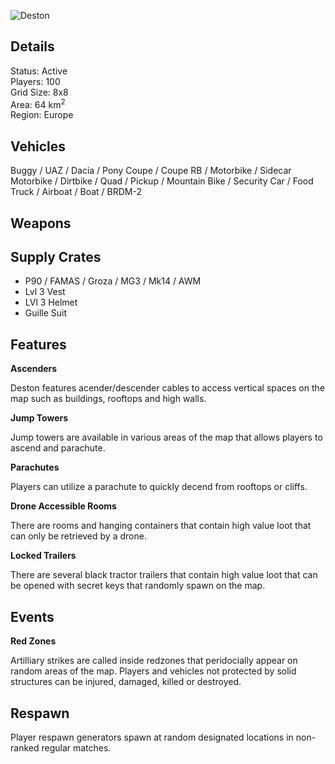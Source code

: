 ![Deston](/img/maps/Deston_Main_High_Res.webp)

## Details

Status: Active  
Players: 100  
Grid Size: 8x8  
Area: 64 km<sup>2</sup>    
Region: Europe 

## Vehicles

Buggy / UAZ / Dacia / Pony Coupe / Coupe RB / Motorbike / Sidecar Motorbike / Dirtbike / Quad / Pickup / Mountain Bike / Security Car / Food Truck / Airboat / Boat / BRDM-2  

## Weapons

## Supply Crates

- P90 / FAMAS / Groza / MG3 / Mk14 / AWM
- Lvl 3 Vest
- LVl 3 Helmet
- Guille Suit 

## Features

**Ascenders**  

Deston features acender/descender cables to access vertical spaces on the map such as buildings, rooftops and high walls.  

**Jump Towers**  

Jump towers are available in various areas of the map that allows players to ascend and parachute.  

**Parachutes**  

Players can utilize a parachute to quickly decend from rooftops or cliffs.  

**Drone Accessible Rooms**  

There are rooms and hanging containers that contain high value loot that can only be retrieved by a drone.  

**Locked Trailers**  

There are several black tractor trailers that contain high value loot that can be opened with secret keys that randomly spawn on the map.  

## Events

**Red Zones**

Artilliary strikes are called inside redzones that peridocially appear on random areas of the map. Players and vehicles not protected by solid structures can be injured, damaged, killed or destroyed. 

## Respawn

Player respawn generators spawn at random designated locations in non-ranked regular matches.  